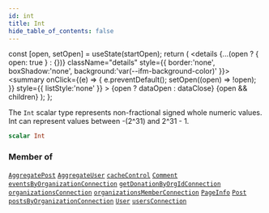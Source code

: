 ```yaml
---
id: int
title: Int
hide_table_of_contents: false
---
```







  const [open, setOpen] = useState(startOpen);
  return (
    <details {...(open ? { open: true } : {})} className="details" style={{ border:'none', boxShadow:'none', background:'var(--ifm-background-color)' }}>
      <summary
        onClick={(e) => {
          e.preventDefault();
          setOpen((open) => !open);
        }}
        style={{ listStyle:'none' }}
      >
      {open ? dataOpen : dataClose}
      </summary>
      {open && children}
    </details>
  );
};




The `Int` scalar type represents non-fractional signed whole numeric values. Int can represent values between -(2^31) and 2^31 - 1.


```graphql
scalar Int
```




### Member of

[`AggregatePost`](/schema/objects/aggregate-post)  <Badge class="secondary" text="object"/><Bullet />[`AggregateUser`](/schema/objects/aggregate-user)  <Badge class="secondary" text="object"/><Bullet />[`cacheControl`](/schema/directives/cache-control)  <Badge class="secondary" text="directive"/><Bullet />[`Comment`](/schema/objects/comment)  <Badge class="secondary" text="object"/><Bullet />[`eventsByOrganizationConnection`](/schema/queries/events-by-organization-connection)  <Badge class="secondary" text="query"/><Bullet />[`getDonationByOrgIdConnection`](/schema/queries/get-donation-by-org-id-connection)  <Badge class="secondary" text="query"/><Bullet />[`organizationsConnection`](/schema/queries/organizations-connection)  <Badge class="secondary" text="query"/><Bullet />[`organizationsMemberConnection`](/schema/queries/organizations-member-connection)  <Badge class="secondary" text="query"/><Bullet />[`PageInfo`](/schema/objects/page-info)  <Badge class="secondary" text="object"/><Bullet />[`Post`](/schema/objects/post)  <Badge class="secondary" text="object"/><Bullet />[`postsByOrganizationConnection`](/schema/queries/posts-by-organization-connection)  <Badge class="secondary" text="query"/><Bullet />[`User`](/schema/objects/user)  <Badge class="secondary" text="object"/><Bullet />[`usersConnection`](/schema/queries/users-connection)  <Badge class="secondary" text="query"/>

